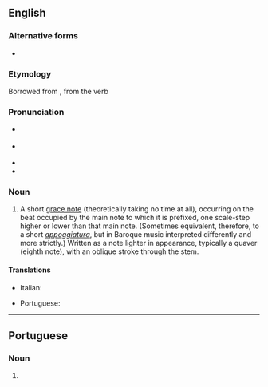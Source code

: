 ==English==

===Alternative forms===
* {{l|en|acciacatura}}

===Etymology===
Borrowed from {{bor|en|it|acciaccatura}}, from the verb {{m|it|acciaccare||to crush}}

===Pronunciation===
* {{a|GA}} {{IPA|en|/əˌtʃɑkəˈtʊɹə/}}
* {{a|RP}} {{IPA|en|/əˌtʃækəˈtjʊəɹə/}}
* {{rhymes|en|ʊəɹə}}
* {{hyph|en|ac|ciac|ca|tu|ra}}

===Noun===
{{wikipedia}}
{{en-noun|s|acciaccature}}

# {{lb|en|music}} A short [[grace note]] (theoretically taking no time at all), occurring on the beat occupied by the main note to which it is prefixed, one scale-step higher or lower than that main note. (Sometimes equivalent, therefore, to a short ''[[appoggiatura]]'', but in Baroque music interpreted differently and more strictly.) Written as a note lighter in appearance, typically a quaver (eighth note), with an oblique stroke through the stem.

====Translations====
{{trans-top|short grace note occurring on the beat occupied by the main note}}
* Italian: {{t|it|acciaccatura|f}}
{{trans-mid}}
* Portuguese: {{t|pt|acciaccatura|f}}
{{trans-bottom}}

----

==Portuguese==

===Noun===
{{pt-noun|f}}

# {{lb|pt|music}} {{l|en|acciaccatura}} {{gloss|short grace note occurring on the beat occupied by the main note}}
